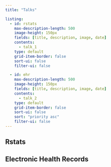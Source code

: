 ```yaml
---
title: "Talks"

listing:
  - id: rstats
    max-description-length: 500
    image-height: 150px
    fields: [title, description, image, date]
    contents: 
      - talk_1
    type: default
    grid-item-border: false
    sort-ui: false
    filter-ui: false

  - id: ehr
    max-description-length: 500
    image-height: 150px
    fields: [title, description, image, date]
    contents: 
      - talk_2
    type: default
    grid-item-border: false
    sort-ui: false
    sort: "priority asc"
    filter-ui: false
---
```


## Rstats

::: {#rstats}
:::


## Electronic Health Records 

::: {#ehr}
:::